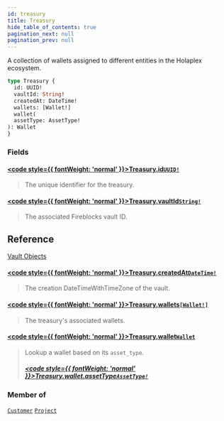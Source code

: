 ```yaml
---
id: treasury
title: Treasury
hide_table_of_contents: true
pagination_next: null
pagination_prev: null
---
```








A collection of wallets assigned to different entities in the Holaplex ecosystem.

```graphql
type Treasury {
  id: UUID!
  vaultId: String!
  createdAt: DateTime!
  wallets: [Wallet!]
  wallet(
  assetType: AssetType!
): Wallet
}
```


### Fields

#### [<code style={{ fontWeight: 'normal' }}>Treasury.<b>id</b></code>](#)<Bullet />[`UUID!`](/api/scalars/uuid) <Badge class="secondary" text="non-null"/> <Badge class="secondary" text="scalar"/>
> The unique identifier for the treasury.
> 

#### [<code style={{ fontWeight: 'normal' }}>Treasury.<b>vaultId</b></code>](#)<Bullet />[`String!`](/api/scalars/string) <Badge class="secondary" text="non-null"/> <Badge class="secondary" text="scalar"/>
> The associated Fireblocks vault ID.
## Reference
[Vault Objects](https://docs.fireblocks.com/api/#vault-objects)
> 

#### [<code style={{ fontWeight: 'normal' }}>Treasury.<b>createdAt</b></code>](#)<Bullet />[`DateTime!`](/api/scalars/date-time) <Badge class="secondary" text="non-null"/> <Badge class="secondary" text="scalar"/>
> The creation DateTimeWithTimeZone of the vault.
> 

#### [<code style={{ fontWeight: 'normal' }}>Treasury.<b>wallets</b></code>](#)<Bullet />[`[Wallet!]`](/api/objects/wallet) <Badge class="secondary" text="list"/> <Badge class="secondary" text="object"/>
> The treasury's associated wallets.
> 

#### [<code style={{ fontWeight: 'normal' }}>Treasury.<b>wallet</b></code>](#)<Bullet />[`Wallet`](/api/objects/wallet) <Badge class="secondary" text="object"/>
> Lookup a wallet based on its `asset_type`.
> ##### [<code style={{ fontWeight: 'normal' }}>Treasury.wallet.<b>assetType</b></code>](#)<Bullet />[`AssetType!`](/api/enums/asset-type) <Badge class="secondary" text="non-null"/> <Badge class="secondary" text="enum"/>
> 
> 



### Member of

[`Customer`](/api/objects/customer)  <Badge class="secondary" text="object"/><Bullet />[`Project`](/api/objects/project)  <Badge class="secondary" text="object"/>



